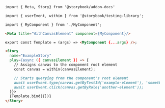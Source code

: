 ```md
import { Meta, Story} from '@storybook/addon-docs'

import { userEvent, within } from '@storybook/testing-library';

import { MyComponent } from './MyComponent';

<Meta title="WithCanvasElement" component={MyComponent}/>

export const Template = (args) => <MyComponent {...args} />;

<Story
  name="ExampleStory"
  play={async ({ canvasElement }) => {
    // Assigns canvas to the component root element
    const canvas = within(canvasElement);

    // Starts querying from the component's root element
    await userEvent.type(canvas.getByTestId('example-element'), 'something');
    await userEvent.click(canvas.getByRole('another-element'));
  }}>
  {Template.bind({})}
</Story>
```